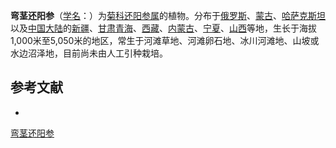 {{Speciesbox
| name = 弯茎还阳参
| status = 
| status_system = 
| image =
| genus = Crepis
| species = flexuosa
| authority = (Ledeb.) C. B. Clarke
}}

'''弯茎还阳参'''（[[学名|学名]]：{{lang|la|''Crepis flexuosa''}}）为[[菊科|菊科]][[还阳参属|还阳参属]]的植物。分布于[[俄罗斯|俄罗斯]]、[[蒙古|蒙古]]、[[哈萨克斯坦|哈萨克斯坦]]以及[[中国大陆|中国大陆]]的[[新疆|新疆]]、[[甘肃青海|甘肃青海]]、[[西藏|西藏]]、[[内蒙古|内蒙古]]、[[宁夏|宁夏]]、[[山西|山西]]等地，生长于海拔1,000米至5,050米的地区，常生于河滩草地、河滩卵石地、冰川河滩地、山坡或水边沼泽地，目前尚未由人工引种栽培。

== 参考文献 ==
<div class="references-small">
* {{cite web| url =http://www.bioinfo.cn/db05/KmzwSpecies.php?action=view&id=4609| title =弯茎还阳参| work =《中国高等植物数据库全库》| publisher =中国科学院微生物研究所| author =昆明植物研究所| accessdate =2009-02-24| deadurl =yes| archiveurl =https://web.archive.org/web/20160305045508/http://www.bioinfo.cn/db05/KmzwSpecies.php?action=view&id=4609| archivedate =2016-03-05}}
</div>
{{Taxonbar|from=Q11067963}}

[[Category:还阳参属|弯茎还阳参]]


{{植物小作品}}